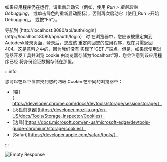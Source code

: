 如果应用程序仍在运行，请重新启动它（例如，使用 _Run > 重新启动 Debugging_，
或单击绿色的重新启动图标），否则再次启动它（使用_Run >开始Debugging_，
或按“F5”）。

导航到 [http://localhost:8080/api/auth/login](http://localhost:8080/api/auth/login） 时
在浏览器中，您应该被重定向到Autodesk登录页面，登录后，您应该
重定向回您的应用程序，现在只需返回 404。这是意料之中的，因为我们没有
实现了“GET /”端点。但是，如果您使用浏览器开发工具并浏览 cookie
由浏览器存储为“localhost”源，您会注意到该应用程序已经
将身份验证数据存储在那里。



:::info

您可以在以下位置找到您的网站 Cookie 在不同的浏览器中：
- [铬](https://developer.chrome.com/docs/devtools/storage/sessionstorage/）
- [火狐浏览器](https://developer.mozilla.org/en-US/docs/Tools/Storage_Inspector/Cookies）
- [边缘](https://docs.microsoft.com/en-us/microsoft-edge/devtools-guide-chromium/storage/cookies）
- [Safari](https://developer.apple.com/safari/tools/）


:::



![Empty Response](../../dotnet/auth/empty-response.webp)
